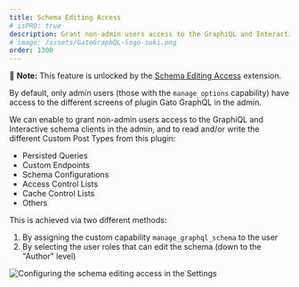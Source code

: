 ```yaml
---
title: Schema Editing Access
# isPRO: true
description: Grant non-admin users access to the GraphiQL and Interactive schema clients in the admin, and to access the different screens in Gato GraphQL.
# image: /assets/GatoGraphQL-logo-suki.png
order: 1300
---
```


📣 **Note:** This feature is unlocked by the [Schema Editing Access](../../../extensions/schema-editing-access/) extension.

By default, only admin users (those with the `manage_options` capability) have access to the different screens of plugin Gato GraphQL in the admin.

We can enable to grant non-admin users access to the GraphiQL and Interactive schema clients in the admin, and to read and/or write the different Custom Post Types from this plugin:

- Persisted Queries
- Custom Endpoints
- Schema Configurations
- Access Control Lists
- Cache Control Lists
- Others

This is achieved via two different methods:

1. By assigning the custom capability `manage_graphql_schema` to the user
2. By selecting the user roles that can edit the schema (down to the "Author" level)

<div class="img-width-1024" markdown=1>

![Configuring the schema editing access in the Settings](/assets/extensions/upstream-pro/settings-schema-editing-access.png "Configuring the schema editing access in the Settings")

</div>

<!-- What permissions are given to non-admin users follows the same <a href="https://wordpress.org/support/article/roles-and-capabilities/#summary-of-roles" target="_blank">scheme as when editing posts in WordPress</a>, where users with different roles (`subscriber`, `contributor`, `author` and `editor`) have access to different capabilities:

| Role | Capabilities |
| --- | --- |
| Editor | Can publish and manage posts including the posts of other users |
| Author | Can publish and manage their own posts |
| Contributor | Can write and manage their own posts but cannot publish them |
| Subscriber | Can only read posts |

For instance, a contributor can create, but not publish, a persisted query:

<a href="/assets/guides/upstream-pro/new-persisted-query-by-contributor.png" target="_blank">![Persisted query by contributor](/assets/guides/upstream-pro/new-persisted-query-by-contributor.png "Persisted query by contributor")</a> -->
